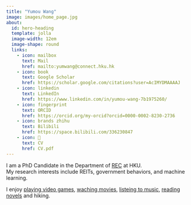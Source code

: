 ```yaml
---
title: "Yumou Wang"
image: images/home_page.jpg
about:
  id: hero-heading
  template: jolla
  image-width: 12em
  image-shape: round
  links:
    - icon: mailbox
      text: Mail
      href: mailto:yumwang@connect.hku.hk
    - icon: book
      text: Google Scholar
      href: https://scholar.google.com/citations?user=AcIMYDMAAAAJ
    - icon: linkedin
      text: LinkedIn
      href: https://www.linkedin.com/in/yumou-wang-7b1975260/
    - icon: fingerprint
      text: ORCID
      href: https://orcid.org/my-orcid?orcid=0000-0002-8230-2736
    - icon: brands zhihu
      text: Bilibili
      href: https://space.bilibili.com/336230847
    - icon: 📝
      text: CV
      href: CV.pdf  
---
```


I am a PhD Candidate in the Department of [REC](https://www.arch.hku.hk/programmes_/rec/) at HKU. <br>
My research interests include REITs, government behaviors, and machine learning. 


I enjoy [playing video games](https://store.steampowered.com/agecheck/app/2358720/), [waching movies](https://movie.douban.com/subject/1292434/), [listeing to music](https://www.youtube.com/watch?v=x-pCAngjeOw), [reading novels](https://book.douban.com/subject/4913064/) and hiking.